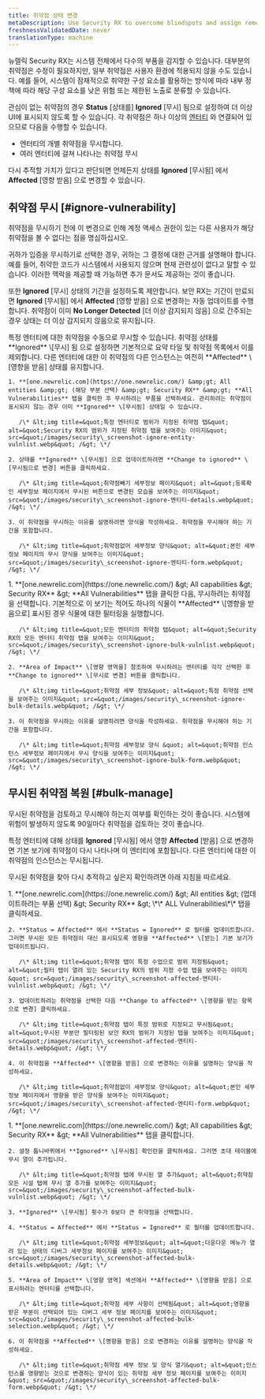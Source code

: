```yaml
---
title: 취약점 상태 변경
metaDescription: Use Security RX to overcome blindspots and assign remediation to developers as a security team.
freshnessValidatedDate: never
translationType: machine
---
```


뉴렐릭 Security RX는 시스템 전체에서 다수의 부품을 감지할 수 있습니다. 대부분의 취약점은 수정이 필요하지만, 일부 취약점은 사용자 환경에 적용되지 않을 수도 있습니다. 예를 들어, 시스템이 잠재적으로 취약한 구성 요소를 활용하는 방식에 따라 내부 정책에 따라 해당 구성 요소를 낮은 위험 또는 제한된 노출로 분류할 수 있습니다.

관심이 없는 취약점의 경우 **Status** \[상태를] **Ignored** \[무시] 됨으로 설정하여 더 이상 UI에 표시되지 않도록 할 수 있습니다. 각 취약점은 하나 이상의 [엔터티](/docs/new-relic-solutions/new-relic-one/core-concepts/what-entity-new-relic/#what-is-entity) 와 연결되어 있으므로 다음을 수행할 수 있습니다.

* 엔터티의 개별 취약점을 무시합니다.
* 여러 엔터티에 걸쳐 나타나는 취약점 무시

다시 추적할 가치가 있다고 판단되면 언제든지 상태를 **Ignored** \[무시됨] 에서 **Affected** \[영향 받음] 으로 변경할 수 있습니다.

## 취약점 무시 [#ignore-vulnerability]

<Callout variant="tip">
  취약점을 무시하기 전에 이 변경으로 인해 계정 액세스 권한이 있는 다른 사용자가 해당 취약점을 볼 수 없다는 점을 명심하십시오.
</Callout>

귀하가 입증을 무시하기로 선택한 경우, 귀하는 그 결정에 대한 근거를 설명해야 합니다. 예를 들어, 취약한 코드가 시스템에서 사용되지 않으며 현재 관련성이 없다고 말할 수 있습니다. 이러한 맥락을 제공할 때 가능하면 추가 문서도 제공하는 것이 좋습니다.

또한 **Ignored** \[무시] 상태의 기간을 설정하도록 제안합니다. 보안 RX는 기간이 만료되면 **Ignored** \[무시됨] 에서 **Affected** \[영향 받음] 으로 변경하는 자동 업데이트를 수행합니다. 취약점이 이미 **No Longer Detected** \[더 이상 감지되지 않음] 으로 간주되는 경우 상태는 더 이상 감지되지 않음으로 유지됩니다.

<CollapserGroup>
  <Collapser id="ignore-entity" title="특정 엔터티의 취약점 무시">
    특정 엔터티에 대한 취약점을 수동으로 무시할 수 있습니다. 취약점 상태를 **Ignored** \[무시] 됨 으로 설정하면 기본적으로 요약 타일 및 취약점 목록에서 이를 제외합니다. 다른 엔터티에 대한 이 취약점의 다른 인스턴스는 여전히 **Affected** \[영향을 받음] 상태를 유지합니다.

    1. **[one.newrelic.com](https://one.newrelic.com/) &amp;gt; All entities &amp;gt; (해당 부분 선택) &amp;gt; Security RX** &amp;gt; **All Vulnerabilities** 탭을 클릭한 후 무시하려는 부품을 선택하세요. 관리하려는 취약점이 표시되지 않는 경우 이미 **Ignored** \[무시됨] 상태일 수 있습니다.

       /\* &lt;img title=&quot;특정 엔터티로 범위가 지정된 취약점 탭&quot; alt=&quot;Security RX의 범위가 지정된 취약점 탭을 보여주는 이미지&quot; src=&quot;/images/security\_screenshot-ignore-entity-vulnlist.webp&quot; /&gt; \*/

    2. 상태를 **Ignored** \[무시됨] 으로 업데이트하려면 **Change to ignored** \[무시됨으로 변경] 버튼을 클릭하세요.

       /\* &lt;img title=&quot;취약점빼기 세부정보 페이지&quot; alt=&quot;등록확인 세부정보 페이지에서 무시된 버튼으로 변경된 모습을 보여주는 이미지&quot; src=&quot;/images/security\_screenshot-ignore-엔티티-details.webp&quot; /&gt; \*/

    3. 이 취약점을 무시하는 이유를 설명하려면 양식을 작성하세요. 취약점을 무시해야 하는 기간을 포함합니다.

       /\* &lt;img title=&quot;취약점없어 세부정보 양식&quot; alt=&quot;본인 세부정보 페이지의 무시 양식을 보여주는 이미지&quot; src=&quot;/images/security\_screenshot-ignore-엔티티-form.webp&quot; /&gt; \*/
  </Collapser>

  <Collapser id="bulk-ignore" title="여러 엔터티의 취약점 무시">
    1. **[one.newrelic.com](https://one.newrelic.com/) &amp;gt; All capabilities &amp;gt; Security RX** &amp;gt; **All Vulnerabilities** 탭을 클릭한 다음, 무시하려는 취약점을 선택합니다. 기본적으로 이 보기는 적어도 하나의 식물이 **Affected** \[영향을 받음으로] 표시된 경우 식물에 대한 필터링을 실행합니다.

       /\* &lt;img title=&quot;모든 엔터티의 취약점 탭&quot; alt=&quot;Security RX의 모든 엔터티 취약점 탭을 보여주는 이미지&quot; src=&quot;/images/security\_screenshot-ignore-bulk-vulnlist.webp&quot; /&gt; \*/

    2. **Area of Impact** \[영향 영역을] 참조하여 무시하려는 엔터티를 각각 선택한 후 **Change to ignored** \[무시로 변경] 버튼을 클릭합니다.

       /\* &lt;img title=&quot;취약점 세부 정보&quot; alt=&quot;특정 취약점 선택을 보여주는 이미지&quot; src=&quot;/images/security\_screenshot-ignore-bulk-details.webp&quot; /&gt; \*/

    3. 이 취약점을 무시하는 이유를 설명하려면 양식을 작성하세요. 취약점을 무시해야 하는 기간을 포함합니다.

       /\* &lt;img title=&quot;취약점 세부정보 양식 &quot; alt=&quot;취약점 인스턴스 세부정보 페이지에서 무시 양식을 보여주는 이미지&quot; src=&quot;/images/security\_screenshot-ignore-bulk-form.webp&quot; /&gt; \*/
  </Collapser>
</CollapserGroup>

## 무시된 취약점 복원 [#bulk-manage]

무시된 취약점을 검토하고 무시해야 하는지 여부를 확인하는 것이 좋습니다. 시스템에 위험이 발생하지 않도록 90일마다 취약점을 검토하는 것이 좋습니다.

특정 엔터티에 대해 상태를 **Ignored** \[무시됨] 에서 영향 **Affected** \[받음] 으로 변경하면 기본 보기에 취약점이 다시 나타나며 이 엔터티에 포함됩니다. 다른 엔터티에 대한 이 취약점의 인스턴스는 무시됩니다.

무시된 취약점을 찾아 다시 추적하고 싶은지 확인하려면 아래 지침을 따르세요.

<CollapserGroup>
  <Collapser id="remove-ignored" title="특정 엔터티에 대한 무시된 상태 제거">
    1. **[one.newrelic.com](https://one.newrelic.com/) &amp;gt; All entities &amp;gt; (업데이트하려는 부품 선택) &amp;gt; Security RX** &amp;gt; \*\* ALL Vulnerabilities\*\* 탭을 클릭하세요.

    2. **Status = Affected** 에서 **Status = Ignored** 로 필터를 업데이트합니다. 그러면 무시된 모든 취약점이 대신 표시되도록 영향을 **Affected** \[받는] 기본 보기가 업데이트됩니다.

       /\* &lt;img title=&quot;취약점 탭이 특정 수업으로 범위 지정됨&quot; alt=&quot;필터 탭이 열려 있는 Security RX의 범위 지정 수업 탭을 보여주는 이미지&quot; src=&quot;/images/security\_screenshot-affected-엔티티-vulnlist.webp&quot; /&gt; \*/

    3. 업데이트하려는 취약점을 선택한 다음 **Change to affected** \[영향을 받는 항목으로 변경] 클릭하세요.

       /\* &lt;img title=&quot;취약점 탭이 특정 범위로 지정되고 무시됨&quot; alt=&quot;무시된 부분만 필터링된 보안 RX의 범위가 지정된 탭을 보여주는 이미지&quot; src=&quot;/images/security\_screenshot-affected-엔티티-details.webp&quot; /&gt; \*/

    4. 이 취약점을 **Affected** \[영향을 받음] 으로 변경하는 이유를 설명하는 양식을 작성하세요.

       /\* &lt;img title=&quot;취약점없이 세부정보 양식&quot; alt=&quot;본인 세부정보 페이지에서 영향을 받은 양식을 보여주는 이미지&quot; src=&quot;/images/security\_screenshot-affected-엔티티-form.webp&quot; /&gt; \*/
  </Collapser>

  <Collapser id="bulk-change-status" title="여러 엔터티에서 무시된 상태 제거">
    1. **[one.newrelic.com](https://one.newrelic.com/) &amp;gt; All capabilities &amp;gt; Security RX** &amp;gt; **All Vulnerabilities** 탭을 클릭합니다.

    2. 설정 톱니바퀴에서 **Ignored** \[무시됨] 확인란을 클릭하세요. 그러면 초대 테이블에 무시 열이 추가됩니다.

       /\* &lt;img title=&quot;취약점 탭에 무시된 열 추가&quot; alt=&quot;취약점 모든 시설 탭에 무시 열 추가를 보여주는 이미지&quot; src=&quot;/images/security\_screenshot-affected-bulk-vulnlist.webp&quot; /&gt; \*/

    3. **Ignored** \[무시됨] 횟수가 0보다 큰 취약점을 선택합니다.

    4. **Status = Affected** 에서 **Status = Ignored** 로 필터를 업데이트합니다.

       /\* &lt;img title=&quot;취약점 세부정보&quot; alt=&quot;다운다운 메뉴가 열려 있는 상태의 디버그 세부정보 페이지를 보여주는 이미지&quot; src=&quot;/images/security\_screenshot-affected-bulk-details.webp&quot; /&gt; \*/

    5. **Area of Impact** \[영향 영역] 섹션에서 **Affected** \[영향을 받음] 으로 표시하려는 엔터티를 선택합니다.

       /\* &lt;img title=&quot;취약점 세부 사항이 선택됨&quot; alt=&quot;영향을 받은 부분이 선택되어 있는 디버그 세부 정보 페이지를 보여주는 이미지&quot; src=&quot;/images/security\_screenshot-affected-bulk-selection.webp&quot; /&gt; \*/

    6. 이 취약점을 **Affected** \[영향을 받음] 으로 변경하는 이유를 설명하는 양식을 작성하세요.

       /\* &lt;img title=&quot;취약점 세부 정보 및 양식 열기&quot; alt=&quot;인스턴스를 영향받는 것으로 변경하는 양식이 있는 취약점 세부 정보 페이지를 보여주는 이미지&quot; src=&quot;/images/security\_screenshot-affected-bulk-form.webp&quot; /&gt; \*/
  </Collapser>
</CollapserGroup>